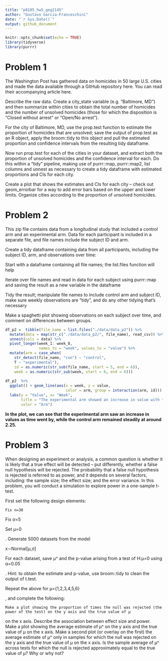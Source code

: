 ```yaml
---
title: "p8105_hw5_geg2145"
author: "Gustavo Garcia-Franceschini"
date: "`r Sys.Date()`"
output: github_document
---
```


```r
knitr::opts_chunk$set(echo = TRUE)
library(tidyverse)
library(purrr)
```

# Problem 1

The Washington Post has gathered data on homicides in 50 large U.S. cities and made the data available through a GitHub repository here. You can read their accompanying article here.

Describe the raw data. Create a city_state variable (e.g. “Baltimore, MD”) and then summarize within cities to obtain the total number of homicides and the number of unsolved homicides (those for which the disposition is “Closed without arrest” or “Open/No arrest”).

For the city of Baltimore, MD, use the prop.test function to estimate the proportion of homicides that are unsolved; save the output of prop.test as an R object, apply the broom::tidy to this object and pull the estimated proportion and confidence intervals from the resulting tidy dataframe.

Now run prop.test for each of the cities in your dataset, and extract both the proportion of unsolved homicides and the confidence interval for each. Do this within a “tidy” pipeline, making use of purrr::map, purrr::map2, list columns and unnest as necessary to create a tidy dataframe with estimated proportions and CIs for each city.

Create a plot that shows the estimates and CIs for each city – check out geom_errorbar for a way to add error bars based on the upper and lower limits. Organize cities according to the proportion of unsolved homicides.


# Problem 2

This zip file contains data from a longitudinal study that included a control arm and an experimental arm. Data for each participant is included in a separate file, and file names include the subject ID and arm.

Create a tidy dataframe containing data from all participants, including the subject ID, arm, and observations over time:

Start with a dataframe containing all file names; the list.files function will help

Iterate over file names and read in data for each subject using purrr::map and saving the result as a new variable in the dataframe

Tidy the result; manipulate file names to include control arm and subject ID, make sure weekly observations are “tidy”, and do any other tidying that’s necessary

Make a spaghetti plot showing observations on each subject over time, and comment on differences between groups.

```r
df_p2 =  tibble(file_name = list.files("./data/data_p2")) %>%
  mutate(data = map(str_c("./data/data_p2/", file_name), read_csv)) %>%
  unnest(cols = data) %>%
  pivot_longer(week_1: week_8,
               names_to = "week", values_to = "value") %>%
  mutate(arm = case_when(
    str_detect(file_name, "con") ~ "control",
    T ~ "experimental"),
    id = as.numeric(str_sub(file_name, start = 5, end = 6)),
    week = as.numeric(str_sub(week, start = 6, end = 6)))
    
df_p2  %>%
  ggplot() + geom_line(aes(x = week, y = value, 
                           color = arm, group = interaction(arm, id))) +
  labs(y = "Value", x= "Week", 
       title = "The experimental arm showed an increase in value with time",
       color = "Arm")
```

**In the plot, we can see that the experimental arm saw an increase in values as time went by, while the control arm remained steadily at around 2.25.**

# Problem 3

When designing an experiment or analysis, a common question is whether it is likely that a true effect will be detected – put differently, whether a false null hypothesis will be rejected. The probability that a false null hypothesis is rejected is referred to as power, and it depends on several factors, including: the sample size; the effect size; and the error variance. In this problem, you will conduct a simulation to explore power in a one-sample t-test.

First set the following design elements:

    Fix n=30

Fix σ=5

Set μ=0

. Generate 5000 datasets from the model

x∼Normal[μ,σ]

For each dataset, save μ^
and the p-value arising from a test of H:μ=0 using α=0.05

. Hint: to obtain the estimate and p-value, use broom::tidy to clean the output of t.test.

Repeat the above for μ={1,2,3,4,5,6}

, and complete the following:

    Make a plot showing the proportion of times the null was rejected (the power of the test) on the y axis and the true value of μ

on the x axis. Describe the association between effect size and power.
Make a plot showing the average estimate of μ^
on the y axis and the true value of μ on the x axis. Make a second plot (or overlay on the first) the average estimate of μ^ only in samples for which the null was rejected on the y axis and the true value of μ on the x axis. Is the sample average of μ^ across tests for which the null is rejected approximately equal to the true value of μ? Why or why not?


